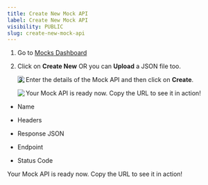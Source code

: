 ```yaml
---
title: Create New Mock API
label: Create New Mock API
visibility: PUBLIC
slug: create-new-mock-api
---
```


1. Go to [Mocks Dashboard](https://app.requestly.io/mock-server/apis)

2) Click on **Create New** OR you can **Upload** a JSON file too. 

   <Image src="https://imagedelivery.net/IEMzXmjRvW0g933AN5ejrA/wwwnotionso-image-prod-files-secures3us-west-2amazonawscom-8e04dd23-74cd-4c44-8158-4238eac359d1-eb3c11d0-d58d-45a8-bf75-124d55ab72fe-ss-2_14png/public" align="left" />

3) Enter the details of the Mock API and then click on **Create**.

   <Image src="https://imagedelivery.net/IEMzXmjRvW0g933AN5ejrA/wwwnotionso-image-prod-files-secures3us-west-2amazonawscom-8e04dd23-74cd-4c44-8158-4238eac359d1-5ae64c77-fd0b-48fa-a997-03bb33460e63-ss-2_15png/public" align="left" />

Your Mock API is ready now. Copy the URL to see it in action!

* Name

* Headers

* Response JSON

* Endpoint

* Status Code

Your Mock API is ready now. Copy the URL to see it in action!
